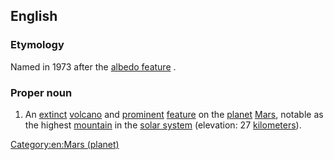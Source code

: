 ==English==

===Etymology===
Named in 1973 after the [[albedo feature]] {{m|en|Nix Olympica||Snows of Olympus}}.

{{wikipedia}}

===Proper noun===
{{en-proper noun|head=Olympus Mons}}

# {{lb|en|surface feature}} An [[extinct]] [[volcano]] and [[prominent]] [[feature]] on the [[planet]] [[Mars]], notable as the highest [[mountain]] in the [[solar system]] (elevation: 27 [[kilometers]]).

[[Category:en:Mars (planet)]]